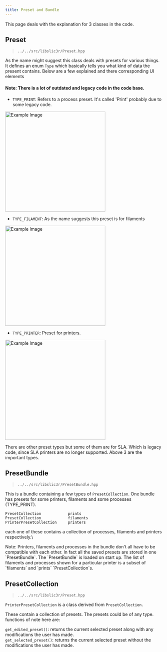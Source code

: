 ```yaml
---
title: Preset and Bundle
---
```


This page deals with the explanation for 3 classes in the code.

## Preset

> `../../src/libslic3r/Preset.hpp`

As the name might suggest this class deals with presets for various things. It defines an enum `Type` which basically tells you what kind of data the present contains. Below are a few explained and there corresponding UI elements

#### Note: There is a lot of outdated and legacy code in the code base.

- `TYPE_PRINT`: Refers to a process preset. It's called 'Print' probably due to some legacy code.

<img src="/images/process-preset.png" alt="Example Image" width="320" />

- `TYPE_FILAMENT`: As the name suggests this preset is for filaments

<img src="/images/filament-preset.png" alt="Example Image" width="320" />

- `TYPE_PRINTER`: Preset for printers.

<img src="/images/printer-preset.png" alt="Example Image" width="320" />

There are other preset types but some of them are for SLA. Which is legacy code, since SLA printers are no longer supported. Above 3 are the important types.

## PresetBundle

> `../../src/libslic3r/PresetBundle.hpp`

This is a bundle containing a few types of `PresetCollection`. One bundle has presets for some printers, filaments and some processes (TYPE_PRINT).

`PresetCollection            prints`\
`PresetCollection            filaments`\
`PrinterPresetCollection     printers`

each one of these contains a collection of processes, filaments and printers respectively.\

<Callout>
 Note: Printers, filaments and processes in the bundle don't all have to be compatible with each other. In fact all the saved presets are stored in one `PresetBundle`. The `PresetBundle` is loaded on start up. The list of filaments and processes shown for a particular printer is a subset of `filaments` and `prints` `PresetCollection`s.
</Callout>

## PresetCollection

> `../../src/libslic3r/Preset.hpp`

`PrinterPresetCollection` is a class derived from `PresetCollection`.

These contain a collection of presets. The presets could be of any type.\
functions of note here are:

`get_edited_preset()`: returns the current selected preset along with any modifications the user has made.\
`get_selected_preset()`: returns the current selected preset without the modifications the user has made.

